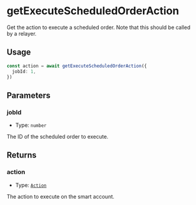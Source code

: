 # getExecuteScheduledOrderAction

Get the action to execute a scheduled order. Note that this should be called by a relayer.

## Usage

```typescript copy
const action = await getExecuteScheduledOrderAction({
  jobId: 1,
})
```

## Parameters

### jobId

- Type: `number`

The ID of the scheduled order to execute.

## Returns

### action

- Type: [`Action`](/module-sdk/glossary/types.mdx#action)

The action to execute on the smart account.
